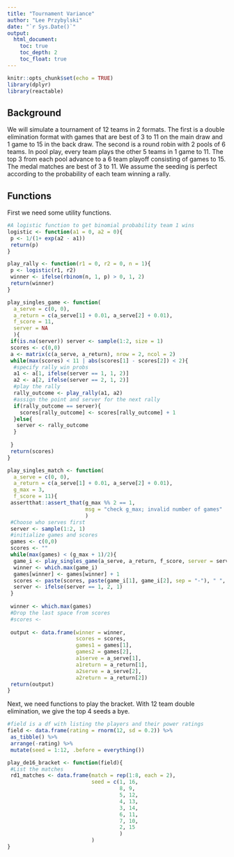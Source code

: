 ```yaml
---
title: "Tournament Variance"
author: "Lee Przybylski"
date: "`r Sys.Date()`"
output:
  html_document:
    toc: true
    toc_depth: 2
    toc_float: true
---
```


```r
knitr::opts_chunk$set(echo = TRUE)
library(dplyr)
library(reactable)
```

## Background

We will simulate a tournament of 12 teams in 2 formats.  The first is a double
elimination format with games that are best of 3 to 11 on the main draw and 1 
game to 15 in the back draw.  The second is a round robin with 2 pools of 6 
teams.  In pool play, every team plays the other 5 teams in 1 game to 11.  The 
top 3 from each pool advance to a 6 team playoff consisting of games to 15.  The
medal matches are best of 3 to 11.  We assume the seeding is perfect according
to the probability of each team winning a rally.

## Functions

First we need some utility functions.

```r
#A logistic function to get binomial probability team 1 wins
logistic <- function(a1 = 0, a2 = 0){
 p <- 1/(1+ exp(a2 - a1))
 return(p)
}

play_rally <- function(r1 = 0, r2 = 0, n = 1){
 p <- logistic(r1, r2)
 winner <- ifelse(rbinom(n, 1, p) > 0, 1, 2)
 return(winner)
}

play_singles_game <- function(
  a_serve = c(0, 0),
  a_return = c(a_serve[1] + 0.01, a_serve[2] + 0.01),
  f_score = 11, 
  server = NA
  ){
 if(is.na(server)) server <- sample(1:2, size = 1)
 scores <- c(0,0)
 a <- matrix(c(a_serve, a_return), nrow = 2, ncol = 2)
 while(max(scores) < 11 | abs(scores[1] - scores[2]) < 2){
  #specify rally win probs
  a1 <- a[1, ifelse(server == 1, 1, 2)]
  a2 <- a[2, ifelse(server == 2, 1, 2)]
  #play the rally
  rally_outcome <- play_rally(a1, a2)
  #assign the point and server for the next rally
  if(rally_outcome == server){
    scores[rally_outcome] <- scores[rally_outcome] + 1
  }else{
   server <- rally_outcome
  }
  
 }
 return(scores)
}

play_singles_match <- function(
  a_serve = c(0, 0), 
  a_return = c(a_serve[1] + 0.01, a_serve[2] + 0.01), 
  g_max = 3, 
  f_score = 11){
 assertthat::assert_that(g_max %% 2 == 1, 
                         msg = "check g_max; invalid number of games"
                         )
 #Choose who serves first
 server <- sample(1:2, 1)
 #initialize games and scores
 games <- c(0,0)
 scores <- ""
 while(max(games) < (g_max + 1)/2){
  game_i <- play_singles_game(a_serve, a_return, f_score, server = server)
  winner <- which.max(game_i)
  games[winner] <- games[winner] + 1
  scores <- paste(scores, paste(game_i[1], game_i[2], sep = "-"), " ", sep = "")
  server <- ifelse(server == 1, 2, 1)
 }
 
 winner <- which.max(games)
 #Drop the last space from scores
 #scores <-
 
 output <- data.frame(winner = winner, 
                      scores = scores, 
                      games1 = games[1], 
                      games2 = games[2],
                      a1serve = a_serve[1],
                      a1return = a_return[1],
                      a2serve = a_serve[2],
                      a2return = a_return[2])
 return(output)
}
```

Next, we need functions to play the bracket.  With 12 team double elimination, 
we give the top 4 seeds a bye.

```r
#field is a df with listing the players and their power ratings
field <- data.frame(rating = rnorm(12, sd = 0.2)) %>% 
 as_tibble() %>% 
 arrange(-rating) %>% 
 mutate(seed = 1:12, .before = everything())

play_de16_bracket <- function(field){
 #List the matches
 rd1_matches <- data.frame(match = rep(1:8, each = 2), 
                           seed = c(1, 16,
                                    8, 9,
                                    5, 12,
                                    4, 13,
                                    3, 14,
                                    6, 11,
                                    7, 10,
                                    2, 15
                                    )
                           )
}
```